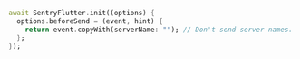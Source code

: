 ```dart {3}
await SentryFlutter.init((options) {
  options.beforeSend = (event, hint) {
    return event.copyWith(serverName: ""); // Don't send server names.
  };
});
```
